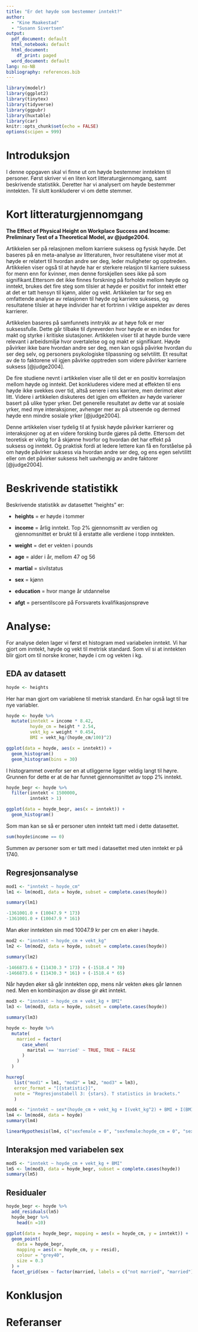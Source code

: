 ```yaml
---
title: "Er det høyde som bestemmer inntekt?"
author: 
  - "Kine Maakestad"
  - "Susann Sivertsen"
output:
  pdf_document: default
  html_notebook: default
  html_document:
    df_print: paged
  word_document: default
lang: no-NB
bibliography: references.bib
---
```


```r
library(modelr)
library(ggplot2)
library(tinytex)
library(tidyverse)
library(ggpubr)
library(huxtable)
library(car)
knitr::opts_chunk$set(echo = FALSE)
options(scipen = 999)
```

\newpage

# Introduksjon

I denne oppgaven skal vi finne ut om høyde bestemmer inntekten til personer. Først skriver vi en liten kort litteraturgjennomgang, samt beskrivende statistikk. Deretter har vi analysert om høyde bestemmer inntekten. Til slutt konkluderer vi om dette stemmer.

# Kort litteraturgjennomgang

**The Effect of Physical Height on Workplace Success and Income: Preliminary Test of a Theoretical Model, av @judge2004.**

Artikkelen ser på relasjonen mellom karriere suksess og fysisk høyde. Det baseres på en meta-analyse av litteraturen, hvor resultatene viser mot at høyde er relatert til hvordan andre ser deg, leder muligheter og opptreden. Artikkelen viser også til at høyde har er sterkere relasjon til karriere suksess for menn enn for kvinner, men denne forskjellen sees ikke på som signifikant.Ettersom det ikke finnes forskning på forholde mellom høyde og inntekt, brukes det fire steg som tilsier at høyde er positivt for inntekt etter at det er tatt hensyn til kjønn, alder og vekt. Artikkelen tar for seg en omfattende analyse av relasjonen til høyde og karriere suksess, og resultatene tilsier at høye individer har et fortrinn i viktige aspekter av deres karrierer.

Artikkelen baseres på samfunnets inntrykk av at høye folk er mer suksessfulle. Dette går tilbake til dyreverden hvor høyde er en index for makt og styrke i kritiske siutasjoner. Artikkelen viser til at høyde burde være relevant i arbeidsmiljø hvor overtalelse og og makt er signifikant. Høyde påvirker ikke bare hvordan andre ser deg, men kan også påvirke hvordan du ser deg selv, og personers psykologiske tilpassning og selvtilitt. Et resultat av de to faktorene vil igjen påvirke opptreden som videre påvirker karriere suksess [@judge2004].

De fire studiene nevnt i artikkelen viser alle til det er en positiv korrelasjon mellom høyde og inntekt. Det konkluderes videre med at effekten til ens høyde ikke svekkes over tid, altså senere i ens karriere, men derimot øker litt. Videre i artikkelen diskuteres det igjen om effekten av høyde varierer basert på ulike typer yrker. Det generelle resultatet av dette var at sosiale yrker, med mye interaksjoner, avhenger mer av på utseende og dermed høyde enn mindre sosiale yrker [@judge2004].

Denne artikkelen viser tydelig til at fysisk høyde påvirker karrierer og interaksjoner og at en videre forsking burde gjøres på dette. Ettersom det teoretisk er viktig for å skjønne hvorfor og hvordan det har effekt på suksess og inntekt. Og praktisk fordi at ledere lettere kan få en forståelse på om høyde påvirker suksess via hvordan andre ser deg, og ens egen selvtilitt eller om det påvirker suksess helt uavhengig av andre faktorer [@judge2004].

# Beskrivende statistikk

Beskrivende statistikk av datasettet "heights" er:

-   **heights** = er høyde i tommer

-   **income** = årlig inntekt. Top 2% gjennomsnitt av verdien og gjennomsnittet er brukt til å erstatte alle verdiene i topp inntekten.

-   **weight** = det er vekten i pounds

-   **age** = alder i år, mellom 47 og 56

-   **martial** = sivilstatus

-    **sex** = kjønn

-   **education** = hvor mange år utdannelse

-   **afgt** = persentilscore på Forsvarets kvalifikasjonsprøve

# Analyse:

For analyse delen lager vi først et histogram med variabelen inntekt. Vi har gjort om inntekt, høyde og vekt til metrisk standard. Som vil si at inntekten blir gjort om til norske kroner, høyde i cm og vekten i kg.

## EDA av datasett

```r
hoyde <- heights
```

Her har man gjort om variablene til metrisk standard. En har også lagt til tre nye variabler.

```r
hoyde <- hoyde %>% 
  mutate(inntekt = income * 8.42,
         hoyde_cm = height * 2.54,
         vekt_kg = weight * 0.454,
         BMI = vekt_kg/(hoyde_cm/100)^2)

```

```r
ggplot(data = hoyde, aes(x = inntekt)) + 
  geom_histogram()
  geom_histogram(bins = 30)
```

I histogrammet ovenfor ser en at utliggerne ligger veldig langt til høyre. Grunnen for dette er at de har funnet gjennomsnittet av topp 2% inntekt.

```r
hoyde_begr <- hoyde %>% 
  filter(inntekt < 1500000,
         inntekt > 1)
```

```r
ggplot(data = hoyde_begr, aes(x = inntekt)) + 
  geom_histogram()
```

Som man kan se så er personer uten inntekt tatt med i dette datasettet. 

```r
sum(hoyde$income == 0)
```

Summen av personer som er tatt med i datasettet med uten inntekt er på 1740.

## Regresjonsanalyse



```r
mod1 <- "inntekt ~ hoyde_cm"
lm1 <- lm(mod1, data = hoyde, subset = complete.cases(hoyde))
```

```r
summary(lm1)
```

```r
-1361001.0 + (10047.9 * 173)
-1361001.0 + (10047.9 * 161)
```

Man øker inntekten sin med 10047.9 kr per cm en øker i høyde.

```r
mod2 <- "inntekt ~ hoyde_cm + vekt_kg"
lm2 <- lm(mod2, data = hoyde, subset = complete.cases(hoyde))
```

```r
summary(lm2)
```

```r
-1466873.6 + (11430.3 * 173) + (-1518.4 * 70)
-1466873.6 + (11430.3 * 161) + (-1518.4 * 65)
```

Når høyden øker så går inntekten opp, mens når vekten økes går lønnen ned. Men en kombinasjon av disse gir økt inntekt.

```r
mod3 <- "inntekt ~ hoyde_cm + vekt_kg + BMI"
lm3 <- lm(mod3, data = hoyde, subset = complete.cases(hoyde))
```

```r
summary(lm3)
```


```r
hoyde <- hoyde %>% 
  mutate(
    married = factor(
      case_when(
        marital == 'married' ~ TRUE, TRUE ~ FALSE
      )
    )
  )
```

```r
huxreg(
   list("mod1" = lm1, "mod2" = lm2, "mod3" = lm3),
   error_format = "[{statistic}]",
   note = "Regresjonstabell 3: {stars}. T statistics in brackets."
   )
```

```r
mod4 <- "inntekt ~ sex*(hoyde_cm + vekt_kg + I(vekt_kg^2) + BMI + I(BMI^2))"
lm4 <- lm(mod4, data = hoyde)
summary(lm4)
```

```r
linearHypothesis(lm4, c("sexfemale = 0", "sexfemale:hoyde_cm = 0", "sexfemale:vekt_kg = 0", "sexfemale:I(vekt_kg^2) = 0", "sexfemale:BMI = 0", "sexfemale:I(BMI^2) = 0"))
```

## Interaksjon med variabelen sex

```r
mod5 <- "inntekt ~ hoyde_cm + vekt_kg + BMI"
lm5 <- lm(mod3, data = hoyde_begr, subset = complete.cases(hoyde))
summary(lm5)
```

## Residualer

```r
hoyde_begr <- hoyde %>% 
  add_residuals(lm5)
  hoyde_begr %>% 
    head(n =10)
```

```r
ggplot(data = hoyde_begr, mapping = aes(x = hoyde_cm, y = inntekt)) +
  geom_point(
    data = hoyde_begr, 
    mapping = aes(x = hoyde_cm, y = resid),
    colour = "grey40",
    size = 0.3
  ) +
  facet_grid(sex ~ factor(married, labels = c("not married", "married")))
```

# Konklusjon

\newpage

# Referanser

